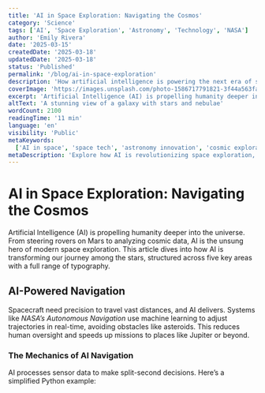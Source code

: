 ```yaml
---
title: 'AI in Space Exploration: Navigating the Cosmos'
category: 'Science'
tags: ['AI', 'Space Exploration', 'Astronomy', 'Technology', 'NASA']
author: 'Emily Rivera'
date: '2025-03-15'
createdDate: '2025-03-18'
updatedDate: '2025-03-18'
status: 'Published'
permalink: '/blog/ai-in-space-exploration'
description: 'How artificial intelligence is powering the next era of space discovery.'
coverImage: 'https://images.unsplash.com/photo-1586717791821-3f44a563fa4c?ixlib=rb-4.0.3&ixid=MnwxMjA3fDB8MHxwaG90by1wYWdlfHx8fGVufDB8fHx8&auto=format&fit=crop&w=1000&q=80'
excerpt: 'Artificial Intelligence (AI) is propelling humanity deeper into the universe.'
altText: 'A stunning view of a galaxy with stars and nebulae'
wordCount: 2100
readingTime: '11 min'
language: 'en'
visibility: 'Public'
metaKeywords:
  ['AI in space', 'space tech', 'astronomy innovation', 'cosmic exploration']
metaDescription: 'Explore how AI is revolutionizing space exploration, from navigation to data analysis.'
---
```


# AI in Space Exploration: Navigating the Cosmos

Artificial Intelligence (AI) is propelling humanity deeper into the universe. From steering rovers
on Mars to analyzing cosmic data, AI is the unsung hero of modern space exploration. This article
dives into how AI is transforming our journey among the stars, structured across five key areas with
a full range of typography.

## AI-Powered Navigation

Spacecraft need precision to travel vast distances, and AI delivers. Systems like _NASA’s Autonomous
Navigation_ use machine learning to adjust trajectories in real-time, avoiding obstacles like
asteroids. This reduces human oversight and speeds up missions to places like Jupiter or beyond.

### The Mechanics of AI Navigation

AI processes sensor data to make split-second decisions. Here’s a simplified Python example:
